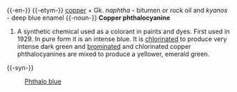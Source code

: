 {{-en-}}
{{-etym-}}
[[copper]] + Gk. ''naphtha'' - bitumen or rock oil and ''kyanos'' - deep blue enamel
{{-noun-}}
'''Copper phthalocyanine'''
# A synthetic chemical used as a colorant in paints and dyes.  First used in 1929. In pure form it is an intense blue. It is [[chlorine|chlorinated]] to produce very intense dark green and [[bromine|brominated]] and chlorinated copper phthalocyanines are mixed to produce a yellower, emerald green.

{{-syn-}}
:[[Phthalo blue]]
